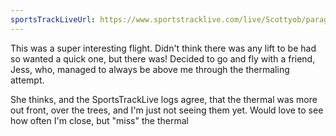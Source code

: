 ```yaml
---
sportsTrackLiveUrl: https://www.sportstracklive.com/live/Scottyob/paragliding/829858?mode=3D
---
```


This was a super interesting flight.  Didn't think there was any lift to be had so wanted a quick one, but there was!  Decided to go and fly with a friend, Jess, who, managed to always be above me through the thermaling attempt.

She thinks, and the SportsTrackLive logs agree, that the thermal was more out front, over the trees, and I'm just not seeing them yet.  Would love to see how often I'm close, but "miss" the thermal
